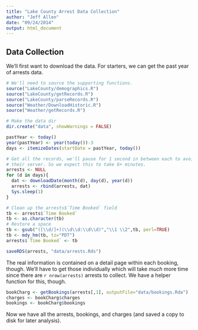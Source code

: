 ```yaml
---
title: "Lake County Arrest Data Collection"
author: "Jeff Allen"
date: "09/24/2014"
output: html_document
---
```


## Data Collection

We'll first want to download the data. For starters, we can get the past year of arrests data.

```r
# We'll need to source the supporting functions.
source("LakeCounty/demographics.R")
source("LakeCounty/getRecords.R")
source("LakeCounty/parseRecords.R")
source("Weather/DownloadHistoric.R")
source("Weather/getRecords.R")

# Make the data dir
dir.create("data", showWarnings = FALSE)

pastYear <- today()
year(pastYear) <- year(today())-3
days <- itemizeDates(startDate = pastYear, today())

# Get all the records, we'll pause for 1 second in between each to avoid overwhelming
# their server. So we expect this to take 6+ minutes.
arrests <- NULL
for (d in days){
  dat <- downloadDate(month(d), day(d), year(d))
  arrests <- rbind(arrests, dat)    
  Sys.sleep(1)
}

# Clean up the arrests$`Time Booked` field
tb <- arrests$`Time Booked`
tb <- as.character(tb)
# Restore a space
tb <- gsub("([\\d/]+)(\\d\\d:\\d\\d)","\\1 \\2",tb, perl=TRUE)
tb <- mdy_hm(tb, tz="PDT")
arrests$`Time Booked` <- tb

saveRDS(arrests, "data/arrests.Rds")
```

The real information is contained on a detail page within each booking, though. We'll have to get those individually which will take *much* more time since there are `r nrow(arrests)` arrests to collect. We have a helper function for this, though.

```r
bookCharg <- getBookings(arrests[,1], outputFile="data/bookings.Rda")
charges <- bookCharg$charges
bookings <- bookCharg$bookings
```

Now we have all the arrests, bookings, and charges (and saved a copy to disk for later analysis).








